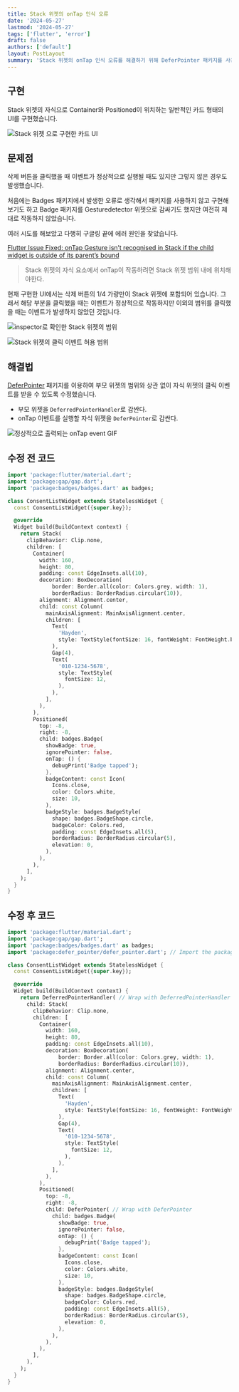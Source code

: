 ```yaml
---
title: Stack 위젯의 onTap 인식 오류
date: '2024-05-27'
lastmod: '2024-05-27'
tags: ['flutter', 'error']
draft: false
authors: ['default']
layout: PostLayout
summary: 'Stack 위젯의 onTap 인식 오류를 해결하기 위해 DeferPointer 패키지를 사용했습니다. 이 패키지를 사용하면 부모 위젯의 범위를 벗어난 자식 위젯의 클릭 이벤트도 정상적으로 인식됩니다.'
---
```


## 구현

Stack 위젯의 자식으로 Container와 Positioned이 위치하는 일반적인 카드 형태의 UI를 구현했습니다.

![Stack 위젯 으로 구현한 카드 UI](/static/images/onTap-recognition-error-in-stack-widget/240520-093203.png)

## 문제점

삭제 버튼을 클릭했을 때 이벤트가 정상적으로 실행될 때도 있지만 그렇지 않은 경우도 발생했습니다.

처음에는 Badges 패키지에서 발생한 오류로 생각해서 패키지를 사용하지 않고 구현해보기도 하고 Badge 패키지를 Gesturedetector 위젯으로 감싸기도 했지만 여전히 제대로 작동하지 않았습니다.

여러 시도를 해보았고 다행히 구글링 끝에 에러 원인을 찾았습니다.

[Flutter Issue Fixed: onTap Gesture isn’t recognised in Stack if the child widget is outside of its parent’s bound](https://medium.com/@BhawaniTechDev/flutter-issue-fixed-ontap-gesture-isnt-recognised-in-stack-if-the-child-widget-is-outside-of-its-a975d0c82964)

> Stack 위젯의 자식 요소에서 onTap이 작동하려면 Stack 위젯 범위 내에 위치해야한다.

현재 구현한 UI에서는 삭제 버튼의 1/4 가량만이 Stack 위젯에 포함되어 있습니다. 그래서 해당 부분을 클릭했을 때는 이벤트가 정상적으로 작동하지만 이외의 범위를 클릭했을 때는 이벤트가 발생하지 않았던 것입니다.

![inspector로 확인한 Stack 위젯의 범위](/static/images/onTap-recognition-error-in-stack-widget/240520-093226.png)

![Stack 위젯의 클릭 이벤트 허용 범위](/static/images/onTap-recognition-error-in-stack-widget/240521-081359.png)

## 해결법

[DeferPointer](https://pub.dev/documentation/defer_pointer/latest/) 패키지를 이용하여 부모 위젯의 범위와 상관 없이 자식 위젯의 클릭 이벤트를 받을 수 있도록 수정했습니다.

- 부모 위젯을 `DeferredPointerHandler`로 감싼다.
- onTap 이벤트를 실행할 자식 위젯을 `DeferPointer`로 감싼다.

![정상적으로 출력되는 onTap event GIF](/static/images/onTap-recognition-error-in-stack-widget/240528-085006.gif)

## 수정 전 코드

```dart
import 'package:flutter/material.dart';
import 'package:gap/gap.dart';
import 'package:badges/badges.dart' as badges;

class ConsentListWidget extends StatelessWidget {
  const ConsentListWidget({super.key});

  @override
  Widget build(BuildContext context) {
    return Stack(
      clipBehavior: Clip.none,
      children: [
        Container(
          width: 160,
          height: 80,
          padding: const EdgeInsets.all(10),
          decoration: BoxDecoration(
              border: Border.all(color: Colors.grey, width: 1),
              borderRadius: BorderRadius.circular(10)),
          alignment: Alignment.center,
          child: const Column(
            mainAxisAlignment: MainAxisAlignment.center,
            children: [
              Text(
                'Hayden',
                style: TextStyle(fontSize: 16, fontWeight: FontWeight.bold),
              ),
              Gap(4),
              Text(
                '010-1234-5678',
                style: TextStyle(
                  fontSize: 12,
                ),
              ),
            ],
          ),
        ),
        Positioned(
          top: -8,
          right: -8,
          child: badges.Badge(
            showBadge: true,
            ignorePointer: false,
            onTap: () {
              debugPrint('Badge tapped');
            },
            badgeContent: const Icon(
              Icons.close,
              color: Colors.white,
              size: 10,
            ),
            badgeStyle: badges.BadgeStyle(
              shape: badges.BadgeShape.circle,
              badgeColor: Colors.red,
              padding: const EdgeInsets.all(5),
              borderRadius: BorderRadius.circular(5),
              elevation: 0,
            ),
          ),
        ),
      ],
    );
  }
}
```

## 수정 후 코드

```dart
import 'package:flutter/material.dart';
import 'package:gap/gap.dart';
import 'package:badges/badges.dart' as badges;
import 'package:defer_pointer/defer_pointer.dart'; // Import the package

class ConsentListWidget extends StatelessWidget {
  const ConsentListWidget({super.key});

  @override
  Widget build(BuildContext context) {
    return DeferredPointerHandler( // Wrap with DeferredPointerHandler
      child: Stack(
        clipBehavior: Clip.none,
        children: [
          Container(
            width: 160,
            height: 80,
            padding: const EdgeInsets.all(10),
            decoration: BoxDecoration(
                border: Border.all(color: Colors.grey, width: 1),
                borderRadius: BorderRadius.circular(10)),
            alignment: Alignment.center,
            child: const Column(
              mainAxisAlignment: MainAxisAlignment.center,
              children: [
                Text(
                  'Hayden',
                  style: TextStyle(fontSize: 16, fontWeight: FontWeight.bold),
                ),
                Gap(4),
                Text(
                  '010-1234-5678',
                  style: TextStyle(
                    fontSize: 12,
                  ),
                ),
              ],
            ),
          ),
          Positioned(
            top: -8,
            right: -8,
            child: DeferPointer( // Wrap with DeferPointer
              child: badges.Badge(
                showBadge: true,
                ignorePointer: false,
                onTap: () {
                  debugPrint('Badge tapped');
                },
                badgeContent: const Icon(
                  Icons.close,
                  color: Colors.white,
                  size: 10,
                ),
                badgeStyle: badges.BadgeStyle(
                  shape: badges.BadgeShape.circle,
                  badgeColor: Colors.red,
                  padding: const EdgeInsets.all(5),
                  borderRadius: BorderRadius.circular(5),
                  elevation: 0,
                ),
              ),
            ),
          ),
        ],
      ),
    );
  }
}
```